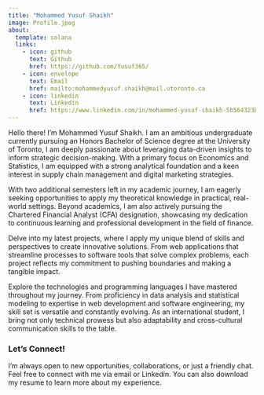 ```yaml
---
title: "Mohammed Yusuf Shaikh"
image: Profile.jpeg
about:
  template: solana
  links:
    - icon: github
      text: Github
      href: https://github.com/Yusuf365/
    - icon: envelope
      text: Email
      href: mailto:mohammedyusuf.shaikh@mail.utoronto.ca
    - icon: linkedin
      text: Linkedin
      href: https://www.linkedin.com/in/mohammed-yusuf-shaikh-5b564323b
---
```


<style>
p {
  margin-bottom: 10px;
}
</style>

Hello there! I’m Mohammed Yusuf Shaikh. I am an ambitious undergraduate currently pursuing an Honors Bachelor of Science degree at the University of Toronto, I am deeply passionate about leveraging data-driven insights to inform strategic decision-making. With a primary focus on Economics and Statistics, I am equipped with a strong analytical foundation and a keen interest in supply chain management and digital marketing strategies. 

With two additional semesters left in my academic journey, I am eagerly seeking opportunities to apply my theoretical knowledge in practical, real-world settings. Beyond academics, I am also actively pursuing the Chartered Financial Analyst (CFA) designation, showcasing my dedication to continuous learning and professional development in the field of finance.

Delve into my latest projects, where I apply my unique blend of skills and perspectives to create innovative solutions. From web applications that streamline processes to software tools that solve complex problems, each project reflects my commitment to pushing boundaries and making a tangible impact.

Explore the technologies and programming languages I have mastered throughout my journey. From proficiency in data analysis and statistical modeling to expertise in web development and software engineering, my skill set is versatile and constantly evolving. As an international student, I bring not only technical prowess but also adaptability and cross-cultural communication skills to the table.

### Let's Connect!

I'm always open to new opportunities, collaborations, or just a friendly chat. Feel free to connect with me via email or Linkedin. You can also download my resume to learn more about my experience.

